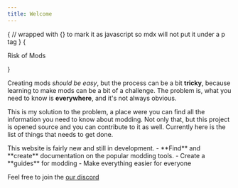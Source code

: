 ```yaml
---
title: Welcome
---
```



{
// wrapped with {} to mark it as javascript so mdx will not put it under a p tag
}
{<p className="text-center font-extrabold md:text-5xl mt-8">Risk of Mods</p>}

Creating mods *should be easy*, but the process can be a bit **tricky**, because learning to make mods can be a bit of a challenge. The problem is, what you need to know is **everywhere**, and it's not always obvious.


This is my solution to the problem, a place were you can find all the information you need to know about modding.
Not only that, but this project is opened source and you can contribute to it as well. Currently here is the list of things that needs to get done.

<Callout emoji="⚠️">
  This website is fairly new and still in development.
</Callout>
- **Find** and **create** documentation on the popular modding tools.
- Create a **guides** for modding
- Make everything easier for everyone

Feel free to join the [our discord](https://discord.gg/)
